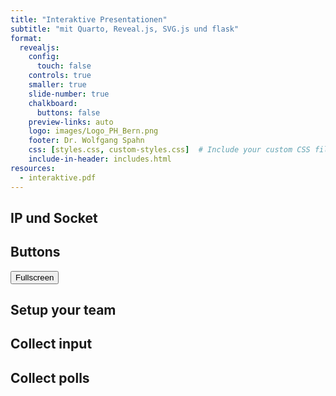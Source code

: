 ```yaml
---
title: "Interaktive Presentationen"
subtitle: "mit Quarto, Reveal.js, SVG.js und flask"
format: 
  revealjs: 
    config:
      touch: false
    controls: true
    smaller: true
    slide-number: true
    chalkboard: 
      buttons: false
    preview-links: auto
    logo: images/Logo_PH_Bern.png
    footer: Dr. Wolfgang Spahn
    css: [styles.css, custom-styles.css]  # Include your custom CSS file here
    include-in-header: includes.html
resources:
  - interaktive.pdf
---
```


## IP und Socket

<div type="showIPSocket" id="ip-socket" class="centered-xxl-text"></div>

## Buttons

<button onclick="goFullScreen()" class="centered-xxl-rounded-button">Fullscreen</button>

## Setup your team

<div type="teamCollection" id="team-collection"></div>

## Collect input

<div type="inputField" id="inputField1"></div>
<div type="inputCollection" ref="inputField1" argConfig='{ "width": 500, "height": 300, "hidden": false }'></div>

## Collect polls

<div type="pollField" id="pollField1"></div>
<div type="pollPercentage" ref="pollField1" class="centered-xxl-text"></div>
